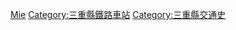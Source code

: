{{日本行政區劃分類導航|廢站}}
[[Category:日本各都道府縣鐵路廢站|Mie]]
[[Category:三重縣鐵路車站|Category:三重縣鐵路車站]]
[[Category:三重縣交通史|Category:三重縣交通史]]